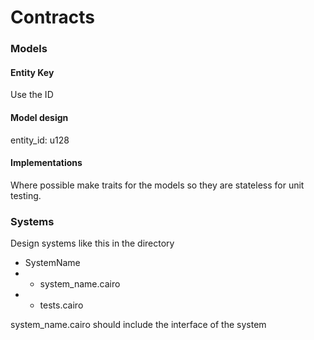 # Contracts

### Models

#### Entity Key

Use the ID

#### Model design

entity_id: u128


#### Implementations

Where possible make traits for the models so they are stateless for unit testing.


### Systems

Design systems like this in the directory

- SystemName
- - system_name.cairo 
- - tests.cairo

system_name.cairo should include the interface of the system
